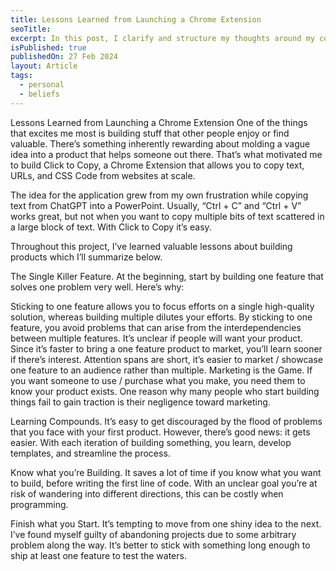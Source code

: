 ```yaml
---
title: Lessons Learned from Launching a Chrome Extension
seoTitle: 
excerpt: In this post, I clarify and structure my thoughts around my core beliefs.
isPublished: true
publishedOn: 27 Feb 2024
layout: Article
tags:
  - personal
  - beliefs
---
```



Lessons Learned from Launching a Chrome Extension
One of the things that excites me most is building stuff that other people enjoy or find valuable. There’s something inherently rewarding about molding a vague idea into a product that helps someone out there. That’s what motivated me to build Click to Copy, a Chrome Extension that allows you to copy text, URLs, and CSS Code from websites at scale.


The idea for the application grew from my own frustration while copying text from ChatGPT into a PowerPoint. Usually, “Ctrl + C” and “Ctrl + V” works great, but not when you want to copy multiple bits of text scattered in a large block of text. With Click to Copy it’s easy.

Throughout this project, I’ve learned valuable lessons about building products which I’ll summarize below.

The Single Killer Feature. At the beginning, start by building one feature that solves one problem very well. Here’s why:

Sticking to one feature allows you to focus efforts on a single high-quality solution, whereas building multiple dilutes your efforts.
By sticking to one feature, you avoid problems that can arise from the interdependencies between multiple features.
It’s unclear if people will want your product. Since it’s faster to bring a one feature product to market, you’ll learn sooner if there’s interest.
Attention spans are short, it’s easier to market / showcase one feature to an audience rather than multiple.
Marketing is the Game. If you want someone to use / purchase what you make, you need them to know your product exists. One reason why many people who start building things fail to gain traction is their negligence toward marketing.

Learning Compounds. It’s easy to get discouraged by the flood of problems that you face with your first product. However, there’s good news: it gets easier. With each iteration of building something, you learn, develop templates, and streamline the process.

Know what you’re Building. It saves a lot of time if you know what you want to build, before writing the first line of code. With an unclear goal you’re at risk of wandering into different directions, this can be costly when programming.

Finish what you Start. It’s tempting to move from one shiny idea to the next. I’ve found myself guilty of abandoning projects due to some arbitrary problem along the way. It’s better to stick with something long enough to ship at least one feature to test the waters.